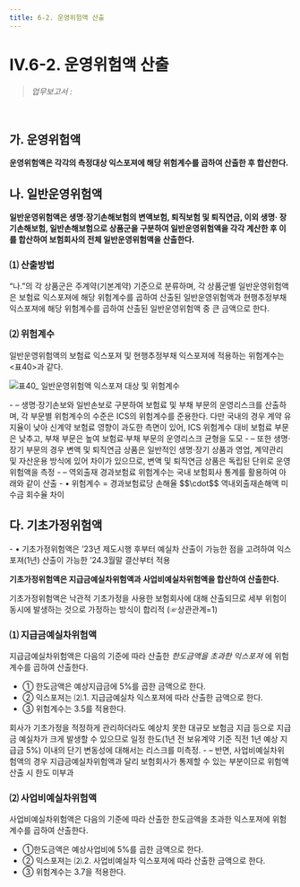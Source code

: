 ```yaml
---
title: 6-2. 운영위험액 산출
---
```

# IV.6-2. 운영위험액 산출

> _업무보고서 :_ <OverlayDemo id ="AI743"/>
<br/>

## 가. 운영위험액
**운영위험액은 각각의 측정대상 익스포져에 해당 위험계수를 곱하여 산출한 후 합산한다.**

## 나. 일반운영위험액
**일반운영위험액은 생명·장기손해보험의 변액보험, 퇴직보험 및 퇴직연금, 이외 생명· 장기손해보험, 일반손해보험으로 상품군을 구분하여 일반운영위험액을 각각 계산한 후 이를 합산하여 보험회사의 전체 일반운영위험액을 산출한다.**
### ⑴ 산출방법
“나.”의 각 상품군은 주계약(기본계약) 기준으로 분류하며, 각 상품군별 일반운영위험액은 보험료 익스포져에 해당 위험계수를 곱하여 산출된 일반운영위험액과 현행추정부채 익스포져에 해당 위험계수를 곱하여 산출된 일반운영위험액 중 큰 금액으로 한다.
### ⑵ 위험계수
 일반운영위험액의 보험료 익스포져 및 현행추정부채 익스포져에 적용하는 위험계수는 \<표40>과 같다.

![표40_ 일반운영위험액 익스포져 대상 및 위험계수](/kics/table40.png)

<Accordion activeIndex={[0]}>
<AccordionTab header="일반운영위험액 위험계수 도출 근거">
      - – 생명·장기손보와 일반손보로 구분하여 보험료 및 부채 부문의 운영리스크를 산출하며, 각 부문별 위험계수의 수준은 ICS의 위험계수를 준용한다. 다만 국내의 경우 계약 유지율이 낮아 신계약 보험료 영향이 과도한 측면이 있어, ICS 위험계수 대비 보험료 부문은 낮추고, 부채 부문은 높여 보험료·부채 부문의 운영리스크 균형을 도모
      - – 또한 생명·장기 부문의 경우 변액 및 퇴직연금 상품은 일반적인 생명·장기 상품과 영업, 계약관리 및 자산운용 방식에 있어 차이가 있으므로, 변액 및 퇴직연금 상품은 독립된 단위로 운영위험액을 측정
      - – 역외출재 경과보험료 위험계수는 국내 보험회사 통계를 활용하여 아래와 같이 산출
        - • 위험계수 = 경과보험료당 손해율 $$\cdot$$ 역내외출재손해액 미수금 회수율 차이
                  
</AccordionTab>
</Accordion>

## 다. 기초가정위험액
<GCmt>
- • 기초가정위험액은 ’23년 제도시행 후부터 예실차 산출이 가능한 점을 고려하여 익스포져(1년) 산출이 가능한 ’24.3월말 결산부터 적용
</GCmt>

**기초가정위험액은 지급금예실차위험액과 사업비예실차위험액을 합산하여 산출한다.**

<Accordion multiple activeIndex={[]}>
<AccordionTab header="지급금예실차위험액과 사업비예실차위험액을 단순 합산하는 이유">
      기초가정위험액은 낙관적 기초가정을 사용한 보험회사에 대해 산출되므로 세부 위험이 동시에 발생하는 것으로 가정하는 방식이 합리적 (☞상관관계=1)
</AccordionTab>
</Accordion>

### ⑴ 지급금예실차위험액
지급금예실차위험액은 다음의 기준에 따라 산출한 _한도금액을 초과한 익스포져_ 에 위험계수를 곱하여 산출한다.
- ① 한도금액은 예상지급금에 5%를 곱한 금액으로 한다.
- ② 익스포져는 <OverlayDemo id="461_나"/> ⑵.1. 지급금예실차 익스포져에 따라 산출한 금액으로 한다.
- ③ 위험계수는 3.5를 적용한다.

<Accordion multiple activeIndex={[]}>
<AccordionTab header="한도금액을 초과한 익스포져에 대해서만 지급금예실차위험액을 산출하는 이유">
      회사가 기초가정을 적정하게 관리하더라도 예상치 못한 대규모 보험금 지급 등으로 지급금 예실차가 크게 발생할 수 있으므로 일정 한도(1년 전 보유계약 기준 직전 1년 예상 지급금 5%) 이내의 단기 변동성에 대해서는 리스크를 미측정.
      - –  반면, 사업비예실차위험액의 경우 지급금예실차위험액과 달리 보험회사가 통제할 수 있는 부분이므로 위험액 산출 시 한도 미부과
</AccordionTab>
</Accordion>

### ⑵ 사업비예실차위험액
사업비예실차위험액은 다음의 기준에 따라 산출한 한도금액을 초과한 익스포져에 위험계수를 곱하여 산출한다.
- ①한도금액은 예상사업비에 5%를 곱한 금액으로 한다.
- ② 익스포져는 <OverlayDemo id="461_나"/>⑵.2. 사업비예실차 익스포져에 따라 산출한 금액으로 한다.
- ③ 위험계수는 3.7을 적용한다.

